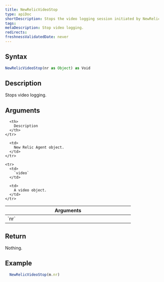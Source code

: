 ```yaml
---
title: NewRelicVideoStop
type: apiDoc
shortDescription: Stops the video logging session initiated by NewRelicVideoStart.
tags:
metaDescription: Stop video logging.
redirects:
freshnessValidatedDate: never
---
```


## Syntax

```js
NewRelicVideoStop(nr as Object) as Void
```

## Description

Stops video logging.

## Arguments

<table>
  <thead>
    <tr>
      <th width="25%">
        Arguments
      </th>

      <th>
        Description
      </th>
    </tr>
  </thead>

  <tbody>
    <tr>
      <td>
        `nr`
      </td>

      <td>
        New Relic Agent object.
      </td>
    </tr>

    <tr>
      <td>
        `video`
      </td>

      <td>
        A video object.
      </td>
    </tr>
  </tbody>
</table>
	
## Return

Nothing.
	
## Example

```js
  NewRelicVideoStop(m.nr)
```